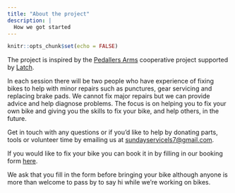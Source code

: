 ```yaml
---
title: "About the project"
description: |
  How we got started
---
```


```r
knitr::opts_chunk$set(echo = FALSE)
```


The project is inspired by the [Pedallers Arms](https://pedallers-arms.org/) cooperative project supported by [Latch](https://www.latch.org.uk/).

In each session there will be two people who have experience of fixing bikes to help with minor repairs such as punctures, gear servicing and replacing brake pads.
We cannot fix major repairs but we can provide advice and help diagnose problems.
The focus is on helping you to fix your own bike and giving you the skills to fix your bike, and help others, in the future.

Get in touch with any questions or if you'd like to help by donating parts, tools or volunteer time by emailing us at [sundayservicels7@gmail.com](mailto:https://forms.gle/WVeLv2QKKkoByDpi8).

If you would like to fix your bike you can book it in by filling in our booking form [here](https://forms.gle/WVeLv2QKKkoByDpi8).

We ask that you fill in the form before bringing your bike although anyone is more than welcome to pass by to say hi while we're working on bikes.
